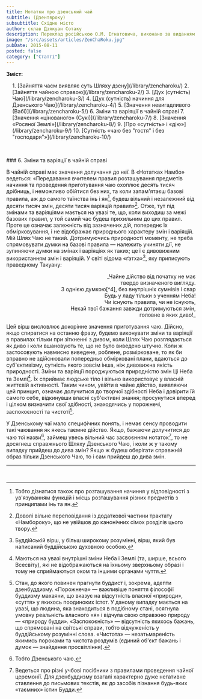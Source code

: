 ```yaml
---
title: Нотатки про дзенський чай
subtitle: (Дзентяроку)
subsubtitle: Східне місто
author: склав Дзякуан Сотаку
description: Переклад російською О.М. Ігнатовича, виконано за виданням «Тядо котен дзенсю» («Повна збірка класичних трактатів Шляху Чаю»)
image: "/src/assets/articles/ZenChaRoku.jpg"
pubDate: 2015-08-11
posted: false
category: ["Статті"]
---
```


**Зміст:**
<section style="padding-left: 1rem;">
1. [Зайняття чаєм виявляє суть Шляху дзену](/library/zencharoku/)
2. [Зайняття чайною справою](/library/zencharoku-2/)
3. [Дух (сутність) Чаю](/library/zencharoku-3/)
4. [Дух (сутність) начиння для Дзенського Чаю](/library/zencharoku-4/)
5. [Значення невигадливого (Вабі)](/library/zencharoku-5/)
6. Зміни та варіяції в чайній справі
7. [Значення «цінованого» (Сукі)](/library/zencharoku-7/)
8. [Значення «Росяної Землі»](/library/zencharoku-8/)
9. [Про «сутність» і «дію»](/library/zencharoku-9/)
10. [Сутність «чаю без "гостя" і без "господаря"»](/library/zencharoku-10/)
</section>

<p>&nbsp;</p>
### 6. Зміни та варіяції в чайній справі

В чайній справі має значення долучання до неї. В «Нотатках Намбо» ведеться: «Передавання вчителем правил розташування предметів начиння та проведення приготування чаю охоплює десять тисяч дрібниць, і неможливо обійтися без них, та коли запам'ятаєш базові правила, аж до самого таїнства інь і ян[^1], будеш вільний і незалежний від десяти тисяч змін, десяти тисяч варіяцій правил»[^2]. Отже, тут під змінами та варіяціями мається на увазі те, що, коли виходиш за межі базових правил, у той самий час будеш прихильним до цих правил. Проте це означає залежність від зазначених дій, попереднє їх обмірковування, і не відображає природнього характеру змін і варіяцій. Мій Шлях Чаю не такий. Дотримуючись природності моменту, не треба спрямовувати думки на базові правила — належить учиняти дії, не зупиняючи думки на змінах і варіяціях як таких; це і є дивовижним використанням змін і варіяцій. У світі відома «ґатха»[^3], яку приписують праведному Такуану:


<p align="right">_Чайне дійство від початку не має<br />твердо визначеного вигляду.<br />З однією думкою[^4], без внутрішніх сумнівів і свар<br />Будь у ладу тільки з ученням Неба!<br />Чи існують правила, чи не існують,<br />Нехай твої бажання завжди дотримуються змін,<br />головне в яких диво!_</p>


Цей вірш висловлює докорінне значення приготування чаю. Дійсно, якщо спиратися на останню фразу, будемо виконувати зміни та варіяції в правилах тільки при зіткненні з дивом, коли Шлях Чаю розглядається як диво і коли вшановують те, що не було виведено штучно. Коли ж застосовують навмисно виведене, роблене, розмірковане, то як би вправно не здійснювали попередньо обмірковані плани, вдаються до суб'єктивізму, сутність якого зовсім інша, ніж дивовижна якість природності. Зміни та варіяції породжуються природністю змін Ці Неба та Землі[^5]. Їх сприймає людське тіло і вільно використовує у власній життєвій активності. Таким чином, увійти в чайне дійство, виявляючи цей принцип, означає долучитися до творчої здібності Неба і довірити їй самого себе, відкинувши власні суб'єктивні знання; просунутися вперед і цілком визначити свої здібності, знаходячись у порожнечі, заспокоєності та чистоті[^6].

У Дзенському чаї мало специфічних понять, і немає сенсу проводити такі чаювання як якесь таємне дійство. Якщо, бажаючи долучитися до чаю тої назви[^7], займеш увесь вільний час засвоєнням нотаток[^8], то не досягнеш справжнього Шляху Дзенського Чаю, і коли ж у такому випадку прийдеш до дива змін? Якщо ж будеш оберігати справжній образ тільки Дзенського Чаю, то і сам прийдеш до дива змін.

---


[^1]: Тобто дізнатися також про розташування начиння у відповідності з ув'язуванням функцій і місць розташування різних предметів з принципами інь та ян.

[^2]: Доволі вільне переповідання із додаткової частини трактату «Намбороку», що не увійшов до канонічних сімох розділів цього твору.

[^3]: Буддійській вірш, у більш широкому розумінні, вірш, який був написаний буддійською духовною особою.

[^4]: Тобто без «розкидання» думок по різних об'єктах, а із зосередженням їх на чайному дійстві.

[^5]: Маються на увазі внутрішні зміни Неба і Землі (та, ширше, всього Всесвіту), які не відображаються на їхньому зверхньому образі і тому не сприймаються оком та іншими органами чуття.

[^6]: Стан, до якого повинен прагнути буддист і, зокрема, адепти дзенбуддизму. «Порожнеча» — важливіше поняття філософії буддизму махаяни, що вказує на відсутність власної «природи», «суття» у якихось поодиноких істот. У даному випадку мається на увазі, що людина, яка знаходиться в подібному стані, осягнула умовну реальність власного «я» і відчула свою справжню природу — «природу будди». «Заспокоєність» — відсутність якихось бажань, що спрямовані на світські справи, тобто відчуженість у буддійському розумінні слова. «Чистота» — незатьмареність якимись пороками та чистота роздумів (єдиний об'єкт бажань і думок — знайдення просвітління).

[^7]: Тобто Дзенського чаю.

[^8]: Ведеться про різні учбові посібники з правилами проведення чайної церемонії. Для дзенбуддизму взагалі характерно дуже негативне ставлення до письмових текстів, як до засобів пізнання будь-яких «таємних» істин Будди.

<p>&nbsp;</p>